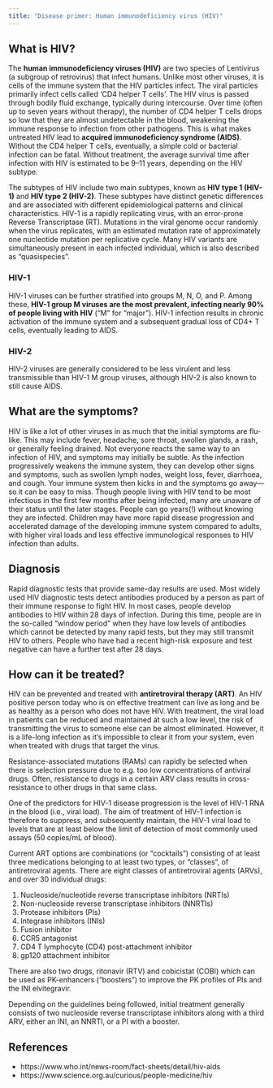 ```yaml
---
title: "Disease primer: Human immunodeficiency virus (HIV)"
---
```


## What is HIV?

The **human immunodeficiency viruses (HIV)** are two species of Lentivirus (a subgroup of retrovirus) that infect humans.
Unlike most other viruses, it is cells of the immune system that the HIV particles infect.
The viral particles primarily infect cells called ‘CD4 helper T cells’.
The HIV virus is passed through bodily fluid exchange, typically during intercourse.
Over time (often up to seven years without therapy), the number of CD4 helper T cells drops so low that they are almost undetectable in the blood, weakening the immune response to infection from other pathogens.
This is what makes untreated HIV lead to **acquired immunodeficiency syndrome (AIDS)**.
Without the CD4 helper T cells, eventually, a simple cold or bacterial infection can be fatal.
Without treatment, the average survival time after infection with HIV is estimated to be 9--11 years, depending on the HIV subtype.

The subtypes of HIV include two main subtypes, known as **HIV type 1 (HIV-1)** and **HIV type 2 (HIV-2)**.
These subtypes have distinct genetic differences and are associated with different epidemiological patterns and clinical characteristics.
HIV-1 is a rapidly replicating virus, with an error-prone Reverse Transcriptase (RT).
Mutations in the viral genome occur randomly when the virus replicates, with an estimated mutation rate of approximately one nucleotide mutation per replicative cycle.
Many HIV variants are simultaneously present in each infected individual, which is also described as “quasispecies”.

### HIV-1

HIV-1 viruses can be further stratified into groups M, N, O, and P.
Among these, **HIV-1 group M viruses are the most prevalent, infecting nearly 90% of people living with HIV** ("M" for "major").
HIV-1 infection results in chronic activation of the immune system and a subsequent gradual loss of CD4+ T cells, eventually leading to AIDS.

### HIV-2

HIV-2 viruses are generally considered to be less virulent and less transmissible than HIV-1 M group viruses, although HIV-2 is also known to still cause AIDS.

## What are the symptoms?

HIV is like a lot of other viruses in as much that the initial symptoms are flu-like.
This may include fever, headache, sore throat, swollen glands, a rash, or generally feeling drained.
Not everyone reacts the same way to an infection of HIV, and symptoms may initially be subtle.
As the infection progressively weakens the immune system, they can develop other signs and symptoms, such as swollen lymph nodes, weight loss, fever, diarrhoea, and cough.
Your immune system then kicks in and the symptoms go away—so it can be easy to miss.
Though people living with HIV tend to be most infectious in the first few months after being infected, many are unaware of their status until the later stages.
People can go years(!) without knowing they are infected.
Children may have more rapid disease progression and accelerated damage of the developing immune system compared to adults, with higher viral loads and less effective immunological responses to HIV infection than adults.

## Diagnosis

Rapid diagnostic tests that provide same-day results are used.
Most widely used HIV diagnostic tests detect antibodies produced by a person as part of their immune response to fight HIV.
In most cases, people develop antibodies to HIV within 28 days of infection.
During this time, people are in the so-called “window period” when they have low levels of antibodies which cannot be detected by many rapid tests, but they may still transmit HIV to others.
People who have had a recent high-risk exposure and test negative can have a further test after 28 days.

## How can it be treated?

HIV can be prevented and treated with **antiretroviral therapy (ART)**.
An HIV positive person today who is on effective treatment can live as long and be as healthy as a person who does not have HIV.
With treatment, the viral load in patients can be reduced and maintained at such a low level, the risk of transmitting the virus to someone else can be almost eliminated.
However, it is a life-long infection as it’s impossible to clear it from your system, even when treated with drugs that target the virus.

Resistance-associated mutations (RAMs) can rapidly be selected when there is selection pressure due to e.g. too low concentrations of antiviral drugs.
Often, resistance to drugs in a certain ARV class results in cross-resistance to other drugs in that same class.

One of the predictors for HIV-1 disease progression is the level of HIV-1 RNA in the blood (i.e., viral load).
The aim of treatment of HIV-1 infection is therefore to suppress, and subsequently maintain, the HIV-1 viral load to levels that are at least below the limit of detection of most commonly used assays (50 copies/mL of blood).

Current ART options are combinations (or "cocktails") consisting of at least three medications belonging to at least two types, or "classes", of antiretroviral agents.
There are eight classes of antiretroviral agents (ARVs), and over 30 individual drugs:

1. Nucleoside/nucleotide reverse transcriptase inhibitors (NRTIs)
2. Non-nucleoside reverse transcriptase inhibitors (NNRTIs)
3. Protease inhibitors (PIs)
4. Integrase inhibitors (INIs)
5. Fusion inhibitor
6. CCR5 antagonist
7. CD4 T lymphocyte (CD4) post-attachment inhibitor
8. gp120 attachment inhibitor

There are also two drugs, ritonavir (RTV) and cobicistat (COBI) which can be used as PK-enhancers ("boosters") to improve the PK profiles of PIs and the INI elvitegravir.

Depending on the guidelines being followed, initial treatment generally consists of two nucleoside reverse transcriptase inhibitors along with a third ARV, either an INI, an NNRTI, or a PI with a booster.

## References

* https://www.who.int/news-room/fact-sheets/detail/hiv-aids
* https://www.science.org.au/curious/people-medicine/hiv
